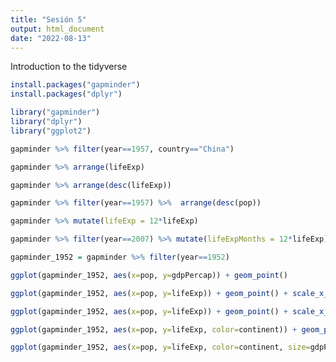 ```yaml
---
title: "Sesión 5"
output: html_document
date: "2022-08-13"
---
```


Introduction to the tidyverse

```r
install.packages("gapminder")
install.packages("dplyr")

library("gapminder")
library("dplyr")
library("ggplot2")

gapminder %>% filter(year==1957, country=="China")

gapminder %>% arrange(lifeExp)

gapminder %>% arrange(desc(lifeExp))

gapminder %>% filter(year==1957) %>%  arrange(desc(pop))

gapminder %>% mutate(lifeExp = 12*lifeExp)

gapminder %>% filter(year==2007) %>% mutate(lifeExpMonths = 12*lifeExp) %>%  arrange(desc(lifeExpMonths))

gapminder_1952 = gapminder %>% filter(year==1952)

ggplot(gapminder_1952, aes(x=pop, y=gdpPercap)) + geom_point()

ggplot(gapminder_1952, aes(x=pop, y=lifeExp)) + geom_point() + scale_x_log10()

ggplot(gapminder_1952, aes(x=pop, y=lifeExp)) + geom_point() + scale_x_log10() + scale_y_log10()

ggplot(gapminder_1952, aes(x=pop, y=lifeExp, color=continent)) + geom_point() + scale_x_log10()

ggplot(gapminder_1952, aes(x=pop, y=lifeExp, color=continent, size=gdpPercap)) + geom_point() + scale_x_log10()
```

